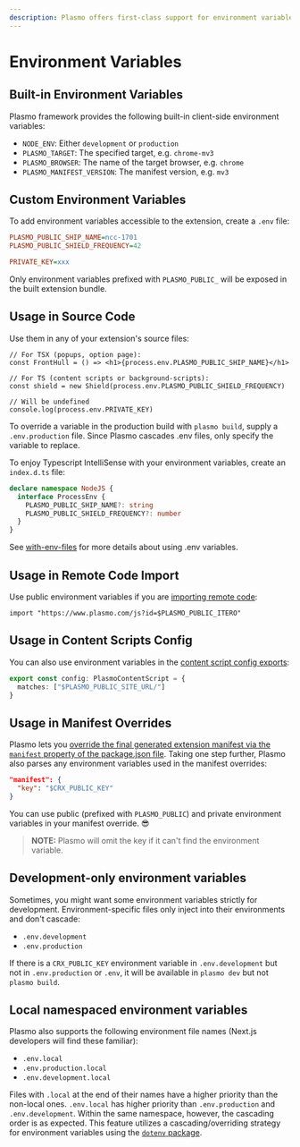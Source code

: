 ```yaml
---
description: Plasmo offers first-class support for environment variables. Learn how to use them in your browser extension.
---
```


# Environment Variables

## Built-in Environment Variables

Plasmo framework provides the following built-in client-side environment variables:

- `NODE_ENV`: Either `development` or `production`
- `PLASMO_TARGET`: The specified target, e.g. `chrome-mv3`
- `PLASMO_BROWSER`: The name of the target browser, e.g. `chrome`
- `PLASMO_MANIFEST_VERSION`: The manifest version, e.g. `mv3`

## Custom Environment Variables

To add environment variables accessible to the extension, create a `.env` file:

```ini
PLASMO_PUBLIC_SHIP_NAME=ncc-1701
PLASMO_PUBLIC_SHIELD_FREQUENCY=42

PRIVATE_KEY=xxx
```

Only environment variables prefixed with `PLASMO_PUBLIC_` will be exposed in the built extension bundle.

## Usage in Source Code

Use them in any of your extension's source files:

```tsx
// For TSX (popups, option page):
const FrontHull = () => <h1>{process.env.PLASMO_PUBLIC_SHIP_NAME}</h1>

// For TS (content scripts or background-scripts):
const shield = new Shield(process.env.PLASMO_PUBLIC_SHIELD_FREQUENCY)

// Will be undefined
console.log(process.env.PRIVATE_KEY)
```

To override a variable in the production build with `plasmo build`, supply a `.env.production` file. Since Plasmo cascades .env files, only specify the variable to replace.

To enjoy Typescript IntelliSense with your environment variables, create an `index.d.ts` file:

```ts
declare namespace NodeJS {
  interface ProcessEnv {
    PLASMO_PUBLIC_SHIP_NAME?: string
    PLASMO_PUBLIC_SHIELD_FREQUENCY?: number
  }
}
```

See [with-env-files](https://github.com/PlasmoHQ/examples/tree/main/with-env-files) for more details about using .env variables.

## Usage in Remote Code Import

Use public environment variables if you are [importing remote code](/browser-extension/remote-code):

```tsx
import "https://www.plasmo.com/js?id=$PLASMO_PUBLIC_ITERO"
```

## Usage in Content Scripts Config

You can also use environment variables in the [content script config exports](/browser-extension/content-scripts#customizing-content-script-config):

```ts
export const config: PlasmoContentScript = {
  matches: ["$PLASMO_PUBLIC_SITE_URL/"]
}
```

## Usage in Manifest Overrides

Plasmo lets you [override the final generated extension manifest via the `manifest` property of the package.json file](/customization/manifest). Taking one step further, Plasmo also parses any environment variables used in the manifest overrides:

```json
"manifest": {
  "key": "$CRX_PUBLIC_KEY"
}
```

You can use public (prefixed with `PLASMO_PUBLIC`) and private environment variables in your manifest override. 😎

> **NOTE:** Plasmo will omit the key if it can't find the environment variable.

## Development-only environment variables

Sometimes, you might want some environment variables strictly for development. Environment-specific files only inject into their environments and don't cascade:

- `.env.development`
- `.env.production`

If there is a `CRX_PUBLIC_KEY` environment variable in `.env.development` but not in `.env.production` or `.env`, it will be available in `plasmo dev` but not `plasmo build`.

## Local namespaced environment variables

Plasmo also supports the following environment file names (Next.js developers will find these familiar):

- `.env.local`
- `.env.production.local`
- `.env.development.local`

Files with `.local` at the end of their names have a higher priority than the non-local ones. `.env.local` has higher priority than `.env.production` and `.env.development`. Within the same namespace, however, the cascading order is as expected. This feature utilizes a cascading/overriding strategy for environment variables using the [`dotenv` package](https://www.npmjs.com/package/dotenv).
